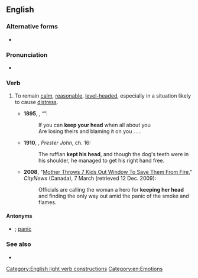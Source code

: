 ==English==

===Alternative forms===
* {{l|en|keep one's head on one's shoulders}}

===Pronunciation===
* {{audio|en|En-au-keep one's head.ogg|Audio (AU)}}

===Verb===
{{en-verb|keeps one's head|keeping one's head|kept one's head}}

# {{lb|en|idiomatic}} To remain [[calm]], [[reasonable]], [[level-headed]], especially in a situation likely to cause [[distress]].
#* '''1895''', {{w|Rudyard Kipling}}, “{{w|If—}}”:
#*: If you can '''keep your head''' when all about you
#*: Are losing theirs and blaming it on you . . .
#* '''1910''', {{w|John Buchan}}, ''Prester John'', ch. 16:
#*: The ruffian '''kept his head''', and though the dog's teeth were in his shoulder, he managed to get his right hand free.
#* '''2008''', "[http://www.citytv.com/toronto/citynews/news/local/article/21272--mother-throws-7-kids-out-window-to-save-them-from-fire Mother Throws 7 Kids Out Window To Save Them From Fire]," ''CityNews'' (Canada), 7 March (retrieved 12 Dec. 2009):
#*: Officials are calling the woman a hero for '''keeping her head''' and finding the only way out amid the panic of the smoke and flames.

====Antonyms====
* {{l|en|lose one's head}}; [[panic]]

===See also===
* {{l|en|keep one's head above water}}
[[Category:English light verb constructions]]
[[Category:en:Emotions]]